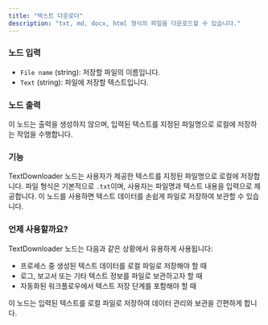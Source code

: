 ```yaml
---
title: "텍스트 다운로더"
description: "txt, md, docx, html 형식의 파일을 다운로드할 수 있습니다."
---
```


### 노드 입력

- `File name` (string): 저장할 파일의 이름입니다.
- `Text` (string): 파일에 저장할 텍스트입니다.

### 노드 출력

이 노드는 출력을 생성하지 않으며, 입력된 텍스트를 지정된 파일명으로 로컬에 저장하는 작업을 수행합니다.

### 기능

TextDownloader 노드는 사용자가 제공한 텍스트를 지정된 파일명으로 로컬에 저장합니다. 파일 형식은 기본적으로 `.txt`이며, 사용자는 파일명과 텍스트 내용을 입력으로 제공합니다. 이 노드를 사용하면 텍스트 데이터를 손쉽게 파일로 저장하여 보관할 수 있습니다.

### 언제 사용할까요?

TextDownloader 노드는 다음과 같은 상황에서 유용하게 사용됩니다:

- 프로세스 중 생성된 텍스트 데이터를 로컬 파일로 저장해야 할 때
- 로그, 보고서 또는 기타 텍스트 정보를 파일로 보관하고자 할 때
- 자동화된 워크플로우에서 텍스트 저장 단계를 포함해야 할 때

<Info>이 노드는 입력된 텍스트를 로컬 파일로 저장하여 데이터 관리와 보관을 간편하게 합니다.</Info>
